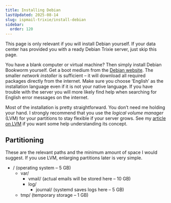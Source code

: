 ```yaml
---
title: Installing Debian
lastUpdated: 2025-08-14
slug: ispmail-trixie/install-debian
sidebar:
  order: 120
---
```



<Aside type="caution">
  This page is only relevant if you will install Debian yourself. If your data center has provided you with a ready
  Debian Trixie server, just skip this page.
</Aside>

You have a blank computer or virtual machine? Then simply install Debian Bookworm yourself. Get a boot medium from the
[Debian website](https://www.debian.org/distrib/netinst). The smaller _network installer_ is sufficient – it will
download all required packages directly from the internet. Make sure you choose ‘English’ as the installation language
even if it is not your native language. If you have trouble with the server you will more likely find help when
searching for English error messages on the internet.

Most of the installation is pretty straightforward. You don’t need me holding your hand. I strongly recommend that you
use the _logical volume manager_ (LVM) for your partitions to stay flexible if your server grows. See my
[article on LVM](https://workaround.org/understanding-lvm/) if you want some help understanding its concept.

## Partitioning

These are the relevant paths and the minimum amount of space I would suggest. If you use LVM, enlarging partitions later
is very simple.

<FileTree>

- / (operating system – 5 GB)
  - var/
    - vmail/ (actual emails will be stored here – 10 GB)
    - log/
      - journal/ (systemd saves logs here – 5 GB)
  - tmp/ (temporary storage – 1 GB)

</FileTree>
